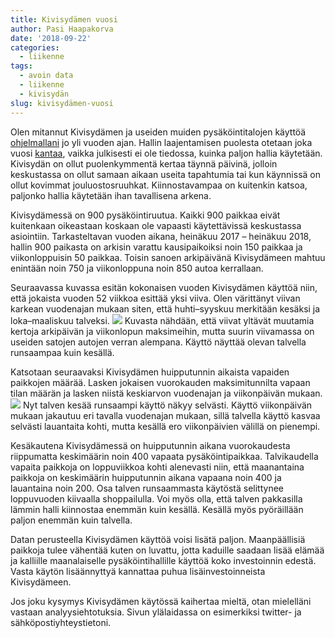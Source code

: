 ```yaml
---
title: Kivisydämen vuosi
author: Pasi Haapakorva
date: '2018-09-22'
categories:
  - liikenne
tags:
  - avoin data
  - liikenne
  - kivisydän
slug: kivisydämen-vuosi
---
```

Olen mitannut Kivisydämen ja useiden muiden pysäköintitalojen käyttöä [ohjelmallani](/page/kivisydänprojekti/) jo yli vuoden ajan. Hallin laajentamisen puolesta otetaan joka vuosi [kantaa](https://www.oululehti.fi/uutiset/arinan-johto-toivoo-kivisydamen-laajentamista-6.261.327161.bb8c318d40), vaikka julkisesti ei ole tiedossa, kuinka paljon hallia käytetään. Kivisydän on ollut puolenkymmentä kertaa täynnä päivinä, jolloin keskustassa on ollut samaan aikaan useita tapahtumia tai kun käynnissä on ollut kovimmat jouluostosruuhkat. Kiinnostavampaa on kuitenkin katsoa, paljonko hallia käytetään ihan tavallisena arkena.

Kivisydämessä on 900 pysäköintiruutua. Kaikki 900 paikkaa eivät kuitenkaan oikeastaan koskaan ole vapaasti käytettävissä keskustassa asiointiin. Tarkasteltavan vuoden aikana, heinäkuu 2017 – heinäkuu 2018, hallin 900 paikasta on arkisin varattu kausipaikoiksi noin 150 paikkaa ja viikonloppuisin 50 paikkaa. Toisin sanoen arkipäivänä Kivisydämeen mahtuu enintään noin 750 ja viikonloppuna noin 850 autoa kerrallaan.

Seuraavassa kuvassa esitän kokonaisen vuoden Kivisydämen käyttöä niin, että jokaista vuoden 52 viikkoa esittää yksi viiva. Olen värittänyt viivan karkean vuodenajan mukaan siten, että huhti–syyskuu merkitään kesäksi ja loka–maaliskuu talveksi.
![](/img/kivisydan_post1_1.png)
Kuvasta nähdään, että viivat yltävät muutamia kertoja arkipäivän ja viikonlopun maksimeihin, mutta suurin viivamassa on useiden satojen autojen verran alempana. Käyttö näyttää olevan talvella runsaampaa kuin kesällä.

Katsotaan seuraavaksi Kivisydämen huipputunnin aikaista vapaiden paikkojen määrää. Lasken jokaisen vuorokauden maksimitunnilta vapaan tilan määrän ja lasken niistä keskiarvon vuodenajan ja viikonpäivän mukaan. 
![](/img/kivisydan_post1_2.png)
Nyt talven kesää runsaampi käyttö näkyy selvästi. Käyttö viikonpäivän mukaan jakautuu eri tavalla vuodenajan mukaan, sillä talvella käyttö kasvaa selvästi lauantaita kohti, mutta kesällä ero viikonpäivien välillä on pienempi.

Kesäkautena Kivisydämessä on huipputunnin aikana vuorokaudesta riippumatta keskimäärin noin 400 vapaata pysäköintipaikkaa. Talvikaudella vapaita paikkoja on loppuviikkoa kohti alenevasti niin, että maanantaina paikkoja on keskimäärin huipputunnin aikana vapaana noin 400 ja lauantaina noin 200. Osa talven runsaammasta käytöstä selittynee loppuvuoden kiivaalla shoppailulla. Voi myös olla, että talven pakkasilla lämmin halli kiinnostaa enemmän kuin kesällä. Kesällä myös pyöräillään paljon enemmän kuin talvella.

Datan perusteella Kivisydämen käyttöä voisi lisätä paljon. Maanpäällisiä paikkoja tulee vähentää kuten on luvattu, jotta kaduille saadaan lisää elämää ja kalliille maanalaiselle pysäköintihallille käyttöä koko investoinnin edestä. Vasta käytön lisäännyttyä kannattaa puhua lisäinvestoinneista Kivisydämeen.

Jos joku kysymys Kivisydämen käytössä kaihertaa mieltä, otan mielelläni vastaan analyysiehtotuksia. Sivun ylälaidassa on esimerkiksi twitter- ja sähköpostiyhteystietoni.